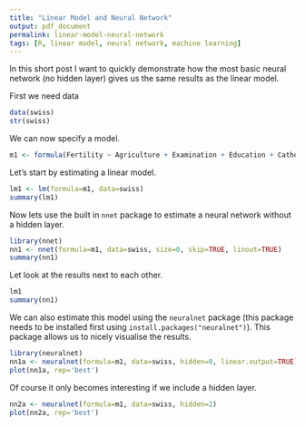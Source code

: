 ```yaml
---
title: "Linear Model and Neural Network"
output: pdf_document
permalink: linear-model-neural-network
tags: [R, linear model, neural network, machine learning]
---
```


In this short post I want to quickly demonstrate how the most basic neural network (no hidden layer) gives us the same results as the linear model.

First we need data

```r
data(swiss)
str(swiss)
```

We can now specify a model.

```r
m1 <- formula(Fertility ~ Agriculture + Examination + Education + Catholic + Infant.Mortality)
```

Let's start by estimating a linear model.

```r
lm1 <- lm(formula=m1, data=swiss)
summary(lm1)
```

Now lets use the built in `nnet` package to estimate a neural network without a hidden layer.

```r
library(nnet)
nn1 <- nnet(formula=m1, data=swiss, size=0, skip=TRUE, linout=TRUE)
summary(nn1)
```

Let look at the results next to each other.

```r
lm1
summary(nn1)
```

We can also estimate this model using the `neuralnet` package (this package needs to be installed first using `install.packages("neuralnet")`). This package allows us to nicely visualise the results.

```r
library(neuralnet)
nn1a <- neuralnet(formula=m1, data=swiss, hidden=0, linear.output=TRUE)
plot(nn1a, rep='best')
```

Of course it only becomes interesting if we include a hidden layer.

```r
nn2a <- neuralnet(formula=m1, data=swiss, hidden=2)
plot(nn2a, rep='best')
```
